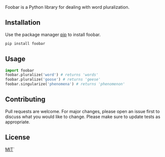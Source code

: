 Foobar is a Python library for dealing with word pluralization.
## Installation
Use the package manager [pip](https://pip.pypa.io/en/stable/) to install foobar.
~~~bash
pip install foobar
~~~
## Usage
~~~python
import foobar
foobar.pluralize('word') # returns 'words'
foobar.pluralize('goose') # returns 'geese'
foobar.singularize('phenomena') # returns 'phenomenon'
~~~
## Contributing
Pull requests are welcome. For major changes, please open an issue first to discuss what you would like to change.
Please make sure to update tests as appropriate.
## License
[MIT](https://choosealicense.com/licenses/mit/)`
